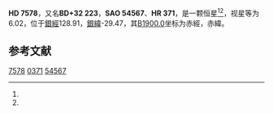 {{Starbox begin
| name = HD 7578
}}
{{Starbox observe
| epoch = [[J2000.0|J2000.0]]
| constell = {{星座名待查}}<ref name=SIMBAD>{{cite web
 | url=http://simbad.u-strasbg.fr/simbad/sim-id?Ident=HR+371
 | title=Pulsating variable Star
 | publisher=Centre de Données astronomiques de Strasbourg
 | work=SIMBAD
 | accessdate=2012-07-13
 | archive-date=2016-03-17
 | archive-url=https://web.archive.org/web/20160317201449/http://simbad.u-strasbg.fr/simbad/sim-id?Ident=HR+371
 | dead-url=no
 }}</ref><ref name=DATA>{{cite web
 | url=http://vizier.u-strasbg.fr/viz-bin/VizieR-5?-out.add=.&-source=5050&-corr=PK=HR&-out.max=9999&HR=371
 | title=VizieR Detailed Page
 | accessdate=2012-07-13
 | archive-date=2016-03-05
 | archive-url=https://web.archive.org/web/20160305060844/http://vizier.u-strasbg.fr/viz-bin/VizieR-5?-out.add=.&-source=5050&-corr=PK=HR&-out.max=9999&HR=371
 | dead-url=no
 }}</ref>
| 星官 = 
| ra = {{RA|1|16|18.8}}<ref name=SIMBAD /><ref name=DATA />
| dec = {{DEC|+33|6|53}}<ref name=SIMBAD /><ref name=DATA />
| appmag_v = 6.02<ref name=SIMBAD /><ref name=DATA />
}}
{{Starbox character
| class = K1III<ref name=SIMBAD /><ref name=DATA />
| b-v = 1.15<ref name=SIMBAD /><ref name=DATA />
| u-b = <ref name=SIMBAD /><ref name=DATA />
| r-i = <ref name=SIMBAD /><ref name=DATA />
| variable = 
}}
{{Starbox astrometry
| radial_v = 
| prop_mo_ra = 6
| parallax = 
| p_error = 
}}
{{Starbox catalog
| names =BD+32 223，[[SAO星表|SAO]] 54567，[[HD星表|HD]] 7578，[[HR星表|HR]] 371}}
{{Starbox reference |Simbad=HR+371}}
{{Starbox end}}

'''HD 7578'''，又名'''BD+32 223'''，'''SAO 54567'''、'''HR 371'''，是一颗恒星<ref name=SIMBAD /><ref name=DATA />，视星等为6.02，位于[[銀道座標系|銀經]]128.91，[[銀道座標系|銀緯]]-29.47，其[[B1900.0|B1900.0]]坐标为赤經{{RA|1|10|44.1}}，赤緯{{DEC|+32|-29.47|14}}。

== 参考文献 ==
{{reflist}}

{{star-stub}}

[[Category:HD和HDE天體|7578]]
[[Category:HR天體|0371]]
[[Category:SAO天體|54567]]